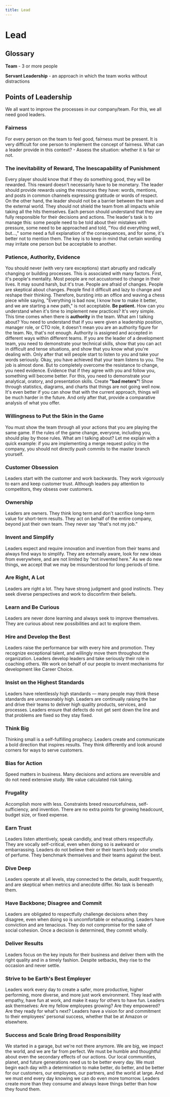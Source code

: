 ```yaml
---
title: Lead
---
```


# Lead

## Glossary

**Team** - 3 or more people

**Servant Leadership** - an approach in which the team works without distractions

## Points of Leadership

We all want to improve the processes in our company/team. For this, we all need good leaders.

### Fairness

For every person on the team to feel good, fairness must be present. It is very difficult for one person to implement the concept of fairness.
What can a leader provide in this context? - Assess the situation: whether it is fair or not.

### The inevitability of Reward, The Inescapability of Punishment

Every player should know that if they do something good, they will be rewarded. This reward doesn't necessarily have to be monetary. The leader should 
provide rewards using the resources they have: words, mentions, and posts in common channels expressing gratitude or words of respect.
On the other hand, the leader should not be a barrier between the team and the external world. They should not shield the team from all impacts while 
taking all the hits themselves. Each person should understand that they are fully responsible for their decisions and actions. The leader's task is to 
manage this: some people need to be told about their mistakes with pressure, some need to be approached and told, "You did everything well, but...," 
some need a full explanation of the consequences, and for some, it's better not to mention them. The key is to keep in mind that certain wording may 
irritate one person but be acceptable to another.

### Patience, Authority, Evidence

You should never (with very rare exceptions) start abruptly and radically changing or building processes. This is associated with many factors.
First, it's people's mentality. Most people are not accustomed to change in their lives. It may sound harsh, but it's true. People are afraid of changes. 
People are skeptical about changes. People find it difficult and lazy to change and reshape their thinking. Therefore, bursting into an office and waving 
a chess piece while saying, "Everything is bad now, I know how to make it better, and we are starting a new path," is not acceptable. **Be patient.**
How can you understand when it's time to implement new practices? It's very simple. This time comes when there is **authority** in the team. What am I 
talking about? You need to understand that if you were given a leadership position, manager role, or CTO role, it doesn't mean you are an authority figure 
for the team. No, that's not enough. Authority is assigned and accepted in different ways within different teams. If you are the leader of a development 
team, you need to demonstrate your technical skills, show that you can act in difficult and tense situations, and show that you know what you're dealing 
with.
Only after that will people start to listen to you and take your words seriously.
Okay, you have achieved that your team listens to you. The job is almost done. But to completely overcome the resistance to change, you need evidence. 
Evidence that if they agree with you and follow you, something will become better. For this, you need to demonstrate your analytical, oratory, and 
presentation skills. Create **"bad meters"**! Show through statistics, diagrams, and charts that things are not going well now. It's even better if you 
can show that with the current approach, things will be much harder in the future. And only after that, provide a comparative analysis of what you offer.

### Willingness to Put the Skin in the Game

You must show the team through all your actions that you are playing the same game. If the rules of the game change, everyone, including you, should
play by those rules.
What am I talking about? Let me explain with a quick example: if you are implementing a merge request policy in the company, you should not directly 
push commits to the master branch yourself.

### Customer Obsession
Leaders start with the customer and work backwards. They work vigorously to earn and keep customer trust. Although leaders pay attention to competitors, 
they obsess over customers.

### Ownership
Leaders are owners. They think long term and don't sacrifice long-term value for short-term results. They act on behalf of the entire company, 
beyond just their own team. They never say “that's not my job.”

### Invent and Simplify
Leaders expect and require innovation and invention from their teams and always find ways to simplify. They are externally aware, look for new 
ideas from everywhere, and are not limited by “not invented here.” As we do new things, we accept that we may be misunderstood for long periods of time.

### Are Right, A Lot
Leaders are right a lot. They have strong judgment and good instincts. They seek diverse perspectives and work to disconfirm their beliefs.

### Learn and Be Curious
Leaders are never done learning and always seek to improve themselves. They are curious about new possibilities and act to explore them.

### Hire and Develop the Best
Leaders raise the performance bar with every hire and promotion. They recognize exceptional talent, and willingly move them throughout the 
organization. Leaders develop leaders and take seriously their role in coaching others. We work on behalf of our people to invent mechanisms 
for development like Career Choice.

### Insist on the Highest Standards
Leaders have relentlessly high standards — many people may think these standards are unreasonably high. Leaders are continually raising the bar 
and drive their teams to deliver high quality products, services, and processes. Leaders ensure that defects do not get sent down the line and 
that problems are fixed so they stay fixed.

### Think Big
Thinking small is a self-fulfilling prophecy. Leaders create and communicate a bold direction that inspires results. They think differently and 
look around corners for ways to serve customers.

### Bias for Action
Speed matters in business. Many decisions and actions are reversible and do not need extensive study. We value calculated risk taking.

### Frugality
Accomplish more with less. Constraints breed resourcefulness, self-sufficiency, and invention. There are no extra points for growing
headcount, budget size, or fixed expense.

### Earn Trust
Leaders listen attentively, speak candidly, and treat others respectfully. They are vocally self-critical, even when doing so is awkward or 
embarrassing. Leaders do not believe their or their team’s body odor smells of perfume. They benchmark themselves and their teams against the best.

### Dive Deep
Leaders operate at all levels, stay connected to the details, audit frequently, and are skeptical when metrics and anecdote differ. No task is 
beneath them.

### Have Backbone; Disagree and Commit
Leaders are obligated to respectfully challenge decisions when they disagree, even when doing so is uncomfortable or exhausting. Leaders have 
conviction and are tenacious. They do not compromise for the sake of social cohesion. Once a decision is determined, they commit wholly.

### Deliver Results
Leaders focus on the key inputs for their business and deliver them with the right quality and in a timely fashion. Despite setbacks, they rise to 
the occasion and never settle.

### Strive to be Earth's Best Employer
Leaders work every day to create a safer, more productive, higher performing, more diverse, and more just work environment. They lead with empathy, 
have fun at work, and make it easy for others to have fun. Leaders ask themselves: Are my fellow employees growing? Are they empowered? Are they ready 
for what's next? Leaders have a vision for and commitment to their employees' personal success, whether that be at Amazon or elsewhere.

### Success and Scale Bring Broad Responsibility
We started in a garage, but we're not there anymore. We are big, we impact the world, and we are far from perfect. We must be humble and thoughtful 
about even the secondary effects of our actions. Our local communities, planet, and future generations need us to be better every day. We must begin each
day with a determination to make better, do better, and be better for our customers, our employees, our partners, and the world at large. And we must end 
every day knowing we can do even more tomorrow. Leaders create more than they consume and always leave things better than how they found them.
